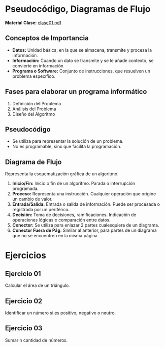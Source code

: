 # Pseudocódigo, Diagramas de Flujo

**Material Clase:** [clase01.pdf](/inacap/ti3v11/docs/clase01.pdf)

## Conceptos de Importancia

- **Datos:** Unidad básica, en la que se almacena, transmite y procesa la información.
- **Información:** Cuando un dato se transmite y se le añade contexto, se convierte en información.
- **Programa o Software:** Conjunto de instrucciones, que resuelven un problema específico.

## Fases para elaborar un programa informático
1. Definición del Problema
2. Análisis del Problema
3. Diseño del Algoritmo

## Pseudocódigo
- Se utiliza para representar la solución de un problema.
- No es programable, sino que facilita la programación.

## Diagrama de Flujo
Representa la esquematización gráfica de un algoritmo.

1. **Inicio/Fin:** Inicio o fin de un algoritmo. Parada o interrupción programada.
2. **Proceso:** Representa una instrucción. Cualquier operación que origine un cambio de valor.
3. **Entrada/Salida:** Entrada o salida de información. Puede ser procesada o registrada por un periférico.
4. **Decisión:** Toma de decisiones, ramificaciones. Indicación de operaciones lógicas o comparación entre datos.
5. **Conector:** Se utiliza para enlazar 2 partes cualesquiera de un diagrama.
6. **Conector Fuera de Pág:** Similar al anterior, para partes de un diagrama que no se encuentren en la misma página.

# Ejercicios

## Ejercicio 01
Calcular el área de un triángulo.

<SmartFigure 
  id="area-triangulo"
  src="/inacap/ti3v11/images/fig01.png"
  alt="Calcular área de un triángulo"
  caption="Calcular área de un triángulo"
  autoNumber={true}
  center={true}
  size="auto"
/>


## Ejercicio 02
Identificar un número si es positivo, negativo o neutro.

<SmartFigure 
  id="valor-numero"
  src="/inacap/ti3v11/images/fig02.png"
  alt="Número positivo, negativo o neutro"
  caption="Número positivo, negativo o neutro"
  autoNumber={true}
  center={true}
  size="medium"
/>

## Ejercicio 03
Sumar n cantidad de números.

<SmartFigure 
  id="sumar-n-numeros"
  src="/inacap/ti3v11/images/fig03.png"
  alt="Sumar n-números"
  caption="Sumar n-números"
  autoNumber={true}
  center={true}
  size="medium"
/>
